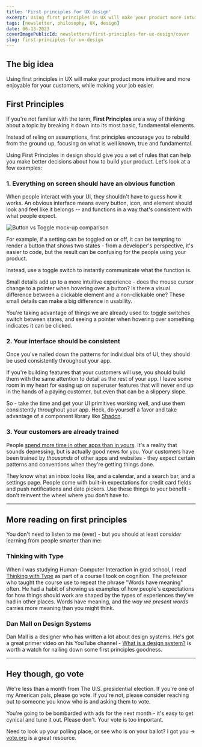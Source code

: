 ```yaml
---
title: 'First principles for UX design'
excerpt: Using first principles in UX will make your product more intuitive and more enjoyable for your customers, while making your job easier.
tags: [newsletter, philosophy, UX, design]
date: 06-13-2023
coverImagePublicId: newsletters/first-principles-for-ux-design/cover
slug: first-principles-for-ux-design
---
```


## The big idea

Using first principles in UX will make your product more intuitive and more enjoyable for your customers, while making your job easier.

## First Principles

If you're not familiar with the term, **First Principles** are a way of thinking about a topic by breaking it down into its most basic, fundamental elements.

Instead of reling on assumptions, first principles encourage you to rebuild from the ground up, focusing on what is well known, true and fundamental.

Using First Principles in design should give you a set of rules that can help you make better decisions about how to build your product. Let's look at a few examples:

### 1. Everything on screen should have an obvious function

When people interact with your UI, they shouldn't have to guess how it works. An obvious interface means every button, icon, and element should look and feel like it belongs -- and functions in a way that's consistent with what people expect.

<Image
  publicId="newsletters/first-principles-for-ux-design/button-vs-toggle"
  alt="Button vs Toggle mock-up comparison"
/>

For example, if a setting can be toggled on or off, it can be tempting to render a button that shows two states - from a developer's perspective, it's easier to code, but the result can be confusing for the people using your product.

Instead, use a toggle switch to instantly communicate what the function is.

Small details add up to a more intuitive experience - does the mouse cursor change to a pointer when hovering over a button? Is there a visual difference between a clickable element and a non-clickable one? These small details can make a big difference in usability.

You're taking advantage of things we are already used to: toggle switches switch between states, and seeing a pointer when hovering over something indicates it can be clicked.

### 2. Your interface should be consistent

Once you've nailed down the patterns for individual bits of UI, they should be used consistently throughout your app.

If you're building features that your customers will use, you should build them with the same attention to detail as the rest of your app. I leave some room in my heart for easing up on superuser features that will never end up in the hands of a paying customer, but even that can be a slippery slope.

So - take the time and get your UI primitives working well, and use them consistently throughout your app. Heck, do yourself a favor and take advantage of a component library like [Shadcn](https://ui.shadcn.com/).

### 3. Your customers are already trained

People [spend more time in other apps than in yours](https://mikebifulco.com/newsletter/jakobs-law-design-ux). It's a reality that sounds depressing, but is actually good news for you. Your customers have been trained by _thousands_ of other apps and websites - they expect certain patterns and conventions when they're getting things done.

They know what an inbox looks like, and a calendar, and a search bar, and a settings page. People come with built-in expectations for credit card fields and push notifications and date pickers. Use these things to your benefit - don't reinvent the wheel where you don't have to.

---

## More reading on first principles

You don't need to listen to me (ever) - but you should at least _consider_ learning from people smarter than me:

### Thinking with Type

When I was studying Human-Computer Interaction in grad school, I read [Thinking with Type](https://www.amazon.com/Thinking-Type-Critical-Designers-Students-dp-1797226827/dp/1797226827) as part of a course I took on cognition. The professor who taught the course use to repeat the phrase "Words have meaning" often. He had a habit of showing us examples of how people's expectations for how things should work are shaped by the types of experiences they've had in other places. Words have meaning, and the _way we present words_ carries more meaning than you might think.

### Dan Mall on Design Systems

Dan Mall is a designer who has written a lot about design systems. He's got a great primer video on his YouTube channel - [What is a design system?](https://www.youtube.com/watch?v=hMSSg-pA9lk) is worth a watch for nailing down some first principles goodness.

---

## Hey though, go vote

We're less than a month from The U.S. presidential election. If you're one of my American pals, please go vote. If you're not, please consider reaching out to someone you know who is and asking them to vote.

You're going to be bombarded with ads for the next month - it's easy to get cynical and tune it out. Please don't. Your vote is too important.

Need to look up your polling place, or see who is on your ballot? I got you -> [vote.org](https://vote.org/) is a great resource.
